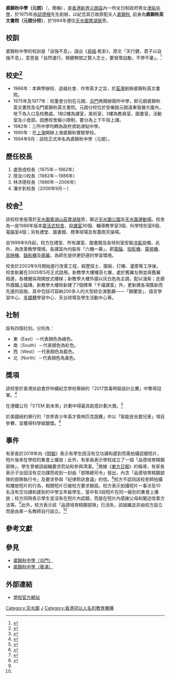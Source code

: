 {{citation style|time=2018-04-29T14:11:44+00:00}}
{{refimprove|time=2018-04-29T14:11:44+00:00}}
{{Infobox School
| name           = 裘錦秋中學（元朗）
| other_name     = Ju Ching Chu Secondary School（Yuen Long）
| image          = [[File:Ju_Ching_Chu_Secondary_School_(Yuen_Long,_full_view_and_blue_sky).jpg|280px]]
| logo           =
| motto          = 自強不息
| established    = 1975年
| type           = [[資助學校|資助學校]]
| language       = [[中文|中文]]為主
| religion       = 
| affiliation    = 裘錦秋書院有限公司
| district       = [[元朗區|元朗區]]
| grades         = 中一至中六
| founder        =
| president      = 邱裘錦蘭太平紳士
| principal      = 潘步釗博士
| vice_principal = 溫穎思女士、吳偉力先生
| dean           = 
| college        = 
| house          = 東、南、西、北
| faculty        = 73人
| staff          = 
| students       = 914人
| area           = 5,400平方米
| address        = [[香港|香港]][[新界|新界]][[天水圍|天水圍]][[天湖路|天湖路]]5號
| website        = http://www.jccssyl.edu.hk/
}}

'''裘錦秋中學（元朗）'''（{{lang-en|Ju Ching Chu Secondary School（Yuen Long）}}，簡稱{{lang|en|JCCSS（YL）}}），是[[香港|香港]][[新界|新界]][[元朗區|元朗區]]內一所全日制政府男女[[津貼中學|津貼中學]]，於1975年由[[邱德根|邱德根]]先生創辦，以紀念其已故原配夫人[[裘錦秋|裘錦秋]], 前身為'''裘錦秋英文書院（元朗分校）'''，於1994年遷往[[天水圍|天水圍]][[賞湖居|賞湖居]]旁。

== 校訓 ==
裘錦秋中學的校訓是「自強不息」，語出《[[易經|易經]]·乾卦》，原文「天行健，君子以自強不息」，意思是「自然運行，穩健無間之賢人志士，要發憤自勵，不停不棄」。<ref>{{Cite web |url=http://yl.jccssyl.edu.hk/home/information/motto.htm |title=學校校訓 |accessdate=2012-08-12 |archive-date=2009-08-25 |archive-url=https://web.archive.org/web/20090825061603/http://yl.jccssyl.edu.hk/home/information/motto.htm |dead-url=no }}</ref>

== 校史<ref>{{Cite web |url=http://yl.jccssyl.edu.hk/home/information/history.htm |title=學校官方網站概覽 |accessdate=2012-08-12 |archive-date=2009-08-25 |archive-url=https://web.archive.org/web/20090825061553/http://yl.jccssyl.edu.hk/home/information/history.htm |dead-url=no }}</ref> ==
* 1966年：本興學辦校、造福社會、作育英才之旨，於[[荃灣|荃灣]]創辦裘錦秋英文書院。
* 1975年及1977年：校董會分別在元朗、[[屯門|屯門]]再開辦兩所中學，即元朗裘錦秋英文書院及屯門裘錦秋英文書院。元朗分校位於安樂路元朗遠東發展大廈內，地下為入口及校務處，1和2樓為課室，美術室，3樓為教員室，圖書室，活動室及小食部。因應校舍細小限制，要分為上下午班上課。
* 1982年：三所中學均轉為政府資助津貼中學。
* 1990年：在[[上海|上海]]開辦上海裘錦秋實驗學校。
* 1994年9月：該校正式命名為裘錦秋中學（元朗）。

== 歷任校長 ==
# 盧恩成校長（1975年－1982年）
# 陸汝川校長（1982年－1986年）
# 林沛德校長（1986年－2006年）
# 潘步釗校長（2006年9月－）

== 校舍<ref>{{Cite web |url=http://yl.jccssyl.edu.hk/home/information/facilities/facilities.htm |title=校史 |accessdate=2012-08-12 |archive-date=2016-03-04 |archive-url=https://web.archive.org/web/20160304070401/http://yl.jccssyl.edu.hk/home/information/facilities/facilities.htm |dead-url=no }}</ref> ==
該校校舍座落於[[天水圍|天水圍]][[嘉湖山莊|嘉湖山莊]][[賞湖居|賞湖居]]旁，鄰近[[天水圍公園|天水圍公園]]及[[天水圍運動場|天水圍運動場]]。校舍為一座1988年版本[[靈活式校舍|靈活式校舍]]，設[[課室|課室]]30個、輔導教學室3個、科學特別室6個、電腦室4個；另有禮堂、圖書館、標準球場及有蓋雨天操場。

自1999年9月起，校方在禮堂、所有課室、圖書館及各特別室安裝[[冷氣|冷氣]]設備，此外，為改善教學環境，各課室內均裝有「六機一幕」，即[[電腦|電腦]]、[[投影機|投影機]]、[[電視機|電視機]]、[[高映機|高映機]]、[[錄影機|錄影機]]及[[屏幕|屏幕]]，為師生提供更舒適的學習環境。 

校舍於2003年9月開始進行改善工程，經歷探土、圍板、打樁、灌漿等工序後，校舍新翼在2005年5月正式啟用。新教學大樓樓高七層，處於舊翼左側並與舊翼相連，各樓層採用開放式樓梯；新教學大樓外牆以灰白色為主調，配以淺紫；走廊外牆鋪上磁磚。新教學大樓除新建了7個標準「千禧課室」外，更新建各項簇新而先進的設施，其中包括可容納200多人的大型綜合演藝廳——「錦蘭堂」、語言學習中心、[[多媒體|多媒體]]學習中心、天台球場及學生活動中心等。

== 社制 ==
設有四個社別。分別為：
*東（East）－代表顏色為綠色。
*南（South）－代表顏色為紅色。
*西（West）－代表顏色為藍色。
*北（North）－代表顏色為黃色。

== 獎項 ==
該校曾於香港扶幼會許仲繩紀念學校舉辦的「2017禁毒時裝設計比賽」中奪得冠軍。<ref>{{cite news |url=https://hk.on.cc/hk/bkn/cnt/news/20170506/bkn-20170506174703553-0506_00822_001.html |title=禁毒訊息融入時裝　元朗裘錦秋憑破繭取勝 |work=[[ON.CC|東網]] |date=2017-05-06 |accessdate=2019-05-23 |archive-date=2022-01-25 |archive-url=https://web.archive.org/web/20220125095524/https://hk.on.cc/hk/bkn/cnt/news/20170506/bkn-20170506174703553-0506_00822_001.html |dead-url=no }}</ref>

在港鐵公司「STEM 創未來」計劃中得最具創意計劃大獎。<ref>{{cite news |url=http://paper.wenweipo.com/2019/06/26/ED1906260002.htm |title=「STEM 創未來」 3支勝出隊伍 獲邀前往倫敦考察港鐵業務 |work=[[星島網)|星島網)]] |date=2019-05-04 |accessdate=2020-05-21 |archive-date=2022-01-25 |archive-url=https://web.archive.org/web/20220125074748/http://paper.wenweipo.com/2019/06/26/ED1906260002.htm |dead-url=no }}</ref>

於美國紐約舉行的「世界青少年英才奧林匹克競賽」中以「智能安全嬰兒車」項目參賽，並獲得科學組銀獎。<ref>{{cite news |url=http://paper.wenweipo.com/2019/06/26/ED1906260002.htm |title=首戰英才奧賽 港生「披金戴銀」 |work=[[文匯報)|文匯報)]] |date=2019-06-26 |accessdate=2020-05-21 |archive-date=2022-01-25 |archive-url=https://web.archive.org/web/20220125074748/http://paper.wenweipo.com/2019/06/26/ED1906260002.htm |dead-url=no }}</ref>

== 事件 ==
有家長於2019年向《[[明報|明報]]》表示有學生因沒有交功課和遲到而需拍攝認錯短片，短片後來在學校的集會上播放；此外，有家長表示學校成立了一個「品德培育精鋼部隊」，學生曾被該組織要求罰站和參與清潔。<ref name="mingpao">{{cite news |url=https://news.mingpao.com/ins/%E6%B8%AF%E8%81%9E/article/20190522/s00001/1558527322883/%E5%85%83%E6%9C%97%E8%A3%98%E9%8C%A6%E7%A7%8B%E4%B8%AD%E5%AD%B8%E8%A2%AB%E6%89%B9%E5%9C%A8%E6%A0%A1%E6%92%AD%E6%94%BE%E5%AD%B8%E7%94%9F%E8%AA%8D%E9%8C%AF%E7%9F%AD%E7%89%87-%E6%A0%A1%E6%96%B9-%E5%B7%B2%E8%A6%81%E6%B1%82%E6%95%99%E5%B8%AB%E9%8A%B7%E6%AF%81%E7%89%87%E6%AE%B5 |title=元朗裘錦秋中學被批在校播放學生認錯短片　校方：已要求教師銷毁片段 |work=[[明報|明報新聞網]] |date=2019-05-23 |accessdate=2019-05-23 |archive-date=2022-01-25 |archive-url=https://web.archive.org/web/20220125075531/https://news.mingpao.com/ins/%e6%b8%af%e8%81%9e/article/20190522/s00001/1558527322883/%e5%85%83%e6%9c%97%e8%a3%98%e9%8c%a6%e7%a7%8b%e4%b8%ad%e5%ad%b8%e8%a2%ab%e6%89%b9%e5%9c%a8%e6%a0%a1%e6%92%ad%e6%94%be%e5%ad%b8%e7%94%9f%e8%aa%8d%e9%8c%af%e7%9f%ad%e7%89%87-%e6%a0%a1%e6%96%b9-%e5%b7%b2%e8%a6%81%e6%b1%82%e6%95%99%e5%b8%ab%e9%8a%b7%e6%af%81%e7%89%87%e6%ae%b5 |dead-url=no }}</ref>根據《[[東方日報_(香港)|東方日報]]》的報導，有家長表示子女因沒有交功課而收到一封由「部隊總司令」發出，內含「品德培育精鋼部隊的部隊執行令」及要求參與「紀律聆訊會議」的信。<ref name="oncc">{{cite news |url=https://hk.on.cc/hk/bkn/cnt/news/20190523/bkn-20190523040050856-0523_00822_001.html |title=老師私設「品德部隊」　學生被公審諗過死 |work=東網 |date=2019-05-23 |accessdate=2019-05-23 |archive-date=2022-01-25 |archive-url=https://web.archive.org/web/20220125075526/https://hk.on.cc/hk/bkn/cnt/news/20190523/bkn-20190523040050856-0523_00822_001.html |dead-url=no }}</ref>校方不認同該校老師拍攝和播放短片的行為，相關短片已被校方要求銷毀。校方表示拍攝短片一事涉及10名沒有交功課和遲到的中學五年級學生，當中有3段短片在同一級別的集會上播放；校方同時表示學生並沒有在短片內認錯，而是在短片內感謝父母和闡述改善方法等。<ref name="mingpao" />此外，校方表示該「品德培育精鋼部隊」已消失，該組織並非由校方設立而是由某一名教師自行設立。<ref name="oncc" />

== 參考文獻 ==
{{Reflist}}

== 參見 ==
* [[裘錦秋中學（屯門）|裘錦秋中學（屯門）]]
* [[裘錦秋中學（葵涌）|裘錦秋中學（葵涌）]]

== 外部連結 ==
*[http://www.jccssyl.edu.hk/ 學校官方網站]{{Wayback|url=http://www.jccssyl.edu.hk/ |date=20111227062953 }}

[[Category:天水圍|Category:天水圍]]
[[Category:元朗區中學|J]]
[[Category:香港冠以人名的教育機構|Category:香港冠以人名的教育機構]]